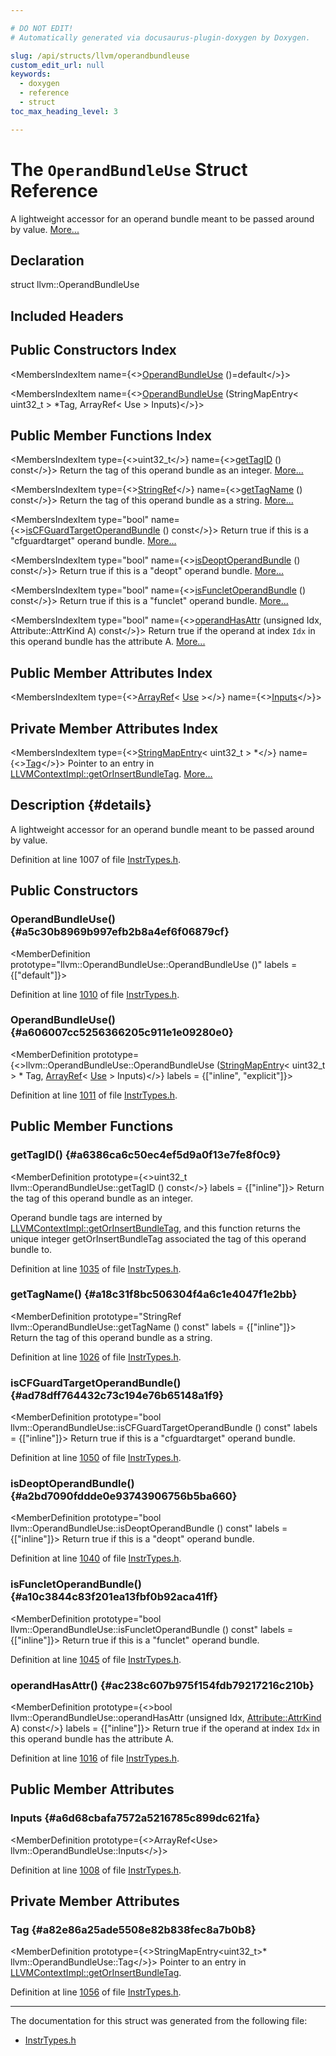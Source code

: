 ```yaml
---

# DO NOT EDIT!
# Automatically generated via docusaurus-plugin-doxygen by Doxygen.

slug: /api/structs/llvm/operandbundleuse
custom_edit_url: null
keywords:
  - doxygen
  - reference
  - struct
toc_max_heading_level: 3

---
```





# The `OperandBundleUse` Struct Reference

<DoxygenPage pluginConfig={pluginConfig}>

A lightweight accessor for an operand bundle meant to be passed around by value. <a href="#details">More...</a>

## Declaration

<CodeBlock>struct llvm::OperandBundleUse</CodeBlock>

## Included Headers

<IncludesList>
<IncludesListItem
  filePath="llvm/IR/InstrTypes.h"
  permalink="/docs/api/files/include/include/llvm/include/llvm/ir/instrtypes-h"
  isLocal="true" />
</IncludesList>

## Public Constructors Index

<MembersIndex>

<MembersIndexItem
  name={<><a href="#a5c30b8969b997efb2b8a4ef6f06879cf">OperandBundleUse</a> ()=default</>}>
</MembersIndexItem>

<MembersIndexItem
  name={<><a href="#a606007cc5256366205c911e1e09280e0">OperandBundleUse</a> (StringMapEntry&lt; uint32&#95;t &gt; &#42;Tag, ArrayRef&lt; Use &gt; Inputs)</>}>
</MembersIndexItem>

</MembersIndex>

## Public Member Functions Index

<MembersIndex>

<MembersIndexItem
  type={<>uint32&#95;t</>}
  name={<><a href="#a6386ca6c50ec4ef5d9a0f13e7fe8f0c9">getTagID</a> () const</>}>
Return the tag of this operand bundle as an integer. <a href="#a6386ca6c50ec4ef5d9a0f13e7fe8f0c9">More...</a>
</MembersIndexItem>

<MembersIndexItem
  type={<><a href="/docs/api/classes/llvm/stringref">StringRef</a></>}
  name={<><a href="#a18c31f8bc506304f4a6c1e4047f1e2bb">getTagName</a> () const</>}>
Return the tag of this operand bundle as a string. <a href="#a18c31f8bc506304f4a6c1e4047f1e2bb">More...</a>
</MembersIndexItem>

<MembersIndexItem
  type="bool"
  name={<><a href="#ad78dff764432c73c194e76b65148a1f9">isCFGuardTargetOperandBundle</a> () const</>}>
Return true if this is a &quot;cfguardtarget&quot; operand bundle. <a href="#ad78dff764432c73c194e76b65148a1f9">More...</a>
</MembersIndexItem>

<MembersIndexItem
  type="bool"
  name={<><a href="#a2bd7090fddde0e93743906756b5ba660">isDeoptOperandBundle</a> () const</>}>
Return true if this is a &quot;deopt&quot; operand bundle. <a href="#a2bd7090fddde0e93743906756b5ba660">More...</a>
</MembersIndexItem>

<MembersIndexItem
  type="bool"
  name={<><a href="#a10c3844c83f201ea13fbf0b92aca41ff">isFuncletOperandBundle</a> () const</>}>
Return true if this is a &quot;funclet&quot; operand bundle. <a href="#a10c3844c83f201ea13fbf0b92aca41ff">More...</a>
</MembersIndexItem>

<MembersIndexItem
  type="bool"
  name={<><a href="#ac238c607b975f154fdb79217216c210b">operandHasAttr</a> (unsigned Idx, Attribute::AttrKind A) const</>}>
Return true if the operand at index <code>Idx</code> in this operand bundle has the attribute A. <a href="#ac238c607b975f154fdb79217216c210b">More...</a>
</MembersIndexItem>

</MembersIndex>

## Public Member Attributes Index

<MembersIndex>

<MembersIndexItem
  type={<><a href="/docs/api/classes/llvm/arrayref">ArrayRef</a>&lt; <a href="/docs/api/classes/llvm/use">Use</a> &gt;</>}
  name={<><a href="#a6d68cbafa7572a5216785c899dc621fa">Inputs</a></>}>
</MembersIndexItem>

</MembersIndex>

## Private Member Attributes Index

<MembersIndex>

<MembersIndexItem
  type={<><a href="/docs/api/classes/llvm/stringmapentry">StringMapEntry</a>&lt; uint32&#95;t &gt; &#42;</>}
  name={<><a href="#a82e86a25ade5508e82b838fec8a7b0b8">Tag</a></>}>
Pointer to an entry in <a href="/docs/api/classes/llvm/llvmcontextimpl/#a6ca6e14339dfb653b003a458b80a4802">LLVMContextImpl::getOrInsertBundleTag</a>. <a href="#a82e86a25ade5508e82b838fec8a7b0b8">More...</a>
</MembersIndexItem>

</MembersIndex>

## Description {#details}

A lightweight accessor for an operand bundle meant to be passed around by value.

Definition at line 1007 of file <a href="/docs/api/files/include/include/llvm/include/llvm/ir/instrtypes-h">InstrTypes.h</a>.

<SectionDefinition>

## Public Constructors

### OperandBundleUse() {#a5c30b8969b997efb2b8a4ef6f06879cf}

<MemberDefinition
  prototype="llvm::OperandBundleUse::OperandBundleUse ()"
  labels = {["default"]}>

Definition at line <a href="/docs/api/files/include/include/llvm/include/llvm/ir/instrtypes-h/#l01010">1010</a> of file <a href="/docs/api/files/include/include/llvm/include/llvm/ir/instrtypes-h">InstrTypes.h</a>.
</MemberDefinition>

### OperandBundleUse() {#a606007cc5256366205c911e1e09280e0}

<MemberDefinition
  prototype={<>llvm::OperandBundleUse::OperandBundleUse (<a href="/docs/api/classes/llvm/stringmapentry">StringMapEntry</a>&lt; uint32&#95;t &gt; &#42; Tag, <a href="/docs/api/classes/llvm/arrayref">ArrayRef</a>&lt; <a href="/docs/api/classes/llvm/use">Use</a> &gt; Inputs)</>}
  labels = {["inline", "explicit"]}>

Definition at line <a href="/docs/api/files/include/include/llvm/include/llvm/ir/instrtypes-h/#l01011">1011</a> of file <a href="/docs/api/files/include/include/llvm/include/llvm/ir/instrtypes-h">InstrTypes.h</a>.
</MemberDefinition>

</SectionDefinition>

<SectionDefinition>

## Public Member Functions

### getTagID() {#a6386ca6c50ec4ef5d9a0f13e7fe8f0c9}

<MemberDefinition
  prototype={<>uint32&#95;t llvm::OperandBundleUse::getTagID () const</>}
  labels = {["inline"]}>
Return the tag of this operand bundle as an integer.

Operand bundle tags are interned by <a href="/docs/api/classes/llvm/llvmcontextimpl/#a6ca6e14339dfb653b003a458b80a4802">LLVMContextImpl::getOrInsertBundleTag</a>, and this function returns the unique integer getOrInsertBundleTag associated the tag of this operand bundle to.

Definition at line <a href="/docs/api/files/include/include/llvm/include/llvm/ir/instrtypes-h/#l01035">1035</a> of file <a href="/docs/api/files/include/include/llvm/include/llvm/ir/instrtypes-h">InstrTypes.h</a>.
</MemberDefinition>

### getTagName() {#a18c31f8bc506304f4a6c1e4047f1e2bb}

<MemberDefinition
  prototype="StringRef llvm::OperandBundleUse::getTagName () const"
  labels = {["inline"]}>
Return the tag of this operand bundle as a string.

Definition at line <a href="/docs/api/files/include/include/llvm/include/llvm/ir/instrtypes-h/#l01026">1026</a> of file <a href="/docs/api/files/include/include/llvm/include/llvm/ir/instrtypes-h">InstrTypes.h</a>.
</MemberDefinition>

### isCFGuardTargetOperandBundle() {#ad78dff764432c73c194e76b65148a1f9}

<MemberDefinition
  prototype="bool llvm::OperandBundleUse::isCFGuardTargetOperandBundle () const"
  labels = {["inline"]}>
Return true if this is a &quot;cfguardtarget&quot; operand bundle.

Definition at line <a href="/docs/api/files/include/include/llvm/include/llvm/ir/instrtypes-h/#l01050">1050</a> of file <a href="/docs/api/files/include/include/llvm/include/llvm/ir/instrtypes-h">InstrTypes.h</a>.
</MemberDefinition>

### isDeoptOperandBundle() {#a2bd7090fddde0e93743906756b5ba660}

<MemberDefinition
  prototype="bool llvm::OperandBundleUse::isDeoptOperandBundle () const"
  labels = {["inline"]}>
Return true if this is a &quot;deopt&quot; operand bundle.

Definition at line <a href="/docs/api/files/include/include/llvm/include/llvm/ir/instrtypes-h/#l01040">1040</a> of file <a href="/docs/api/files/include/include/llvm/include/llvm/ir/instrtypes-h">InstrTypes.h</a>.
</MemberDefinition>

### isFuncletOperandBundle() {#a10c3844c83f201ea13fbf0b92aca41ff}

<MemberDefinition
  prototype="bool llvm::OperandBundleUse::isFuncletOperandBundle () const"
  labels = {["inline"]}>
Return true if this is a &quot;funclet&quot; operand bundle.

Definition at line <a href="/docs/api/files/include/include/llvm/include/llvm/ir/instrtypes-h/#l01045">1045</a> of file <a href="/docs/api/files/include/include/llvm/include/llvm/ir/instrtypes-h">InstrTypes.h</a>.
</MemberDefinition>

### operandHasAttr() {#ac238c607b975f154fdb79217216c210b}

<MemberDefinition
  prototype={<>bool llvm::OperandBundleUse::operandHasAttr (unsigned Idx, <a href="/docs/api/classes/llvm/attribute/#aab7ee4b8fd1d3e7e4cea87868855e60e">Attribute::AttrKind</a> A) const</>}
  labels = {["inline"]}>
Return true if the operand at index <code>Idx</code> in this operand bundle has the attribute A.

Definition at line <a href="/docs/api/files/include/include/llvm/include/llvm/ir/instrtypes-h/#l01016">1016</a> of file <a href="/docs/api/files/include/include/llvm/include/llvm/ir/instrtypes-h">InstrTypes.h</a>.
</MemberDefinition>

</SectionDefinition>

<SectionDefinition>

## Public Member Attributes

### Inputs {#a6d68cbafa7572a5216785c899dc621fa}

<MemberDefinition
  prototype={<>ArrayRef&lt;Use&gt; llvm::OperandBundleUse::Inputs</>}>

Definition at line <a href="/docs/api/files/include/include/llvm/include/llvm/ir/instrtypes-h/#l01008">1008</a> of file <a href="/docs/api/files/include/include/llvm/include/llvm/ir/instrtypes-h">InstrTypes.h</a>.
</MemberDefinition>

</SectionDefinition>

<SectionDefinition>

## Private Member Attributes

### Tag {#a82e86a25ade5508e82b838fec8a7b0b8}

<MemberDefinition
  prototype={<>StringMapEntry&lt;uint32&#95;t&gt;&#42; llvm::OperandBundleUse::Tag</>}>
Pointer to an entry in <a href="/docs/api/classes/llvm/llvmcontextimpl/#a6ca6e14339dfb653b003a458b80a4802">LLVMContextImpl::getOrInsertBundleTag</a>.

Definition at line <a href="/docs/api/files/include/include/llvm/include/llvm/ir/instrtypes-h/#l01056">1056</a> of file <a href="/docs/api/files/include/include/llvm/include/llvm/ir/instrtypes-h">InstrTypes.h</a>.
</MemberDefinition>

</SectionDefinition>

<hr/>

The documentation for this struct was generated from the following file:

<ul>
<li><a href="/docs/api/files/include/include/llvm/include/llvm/ir/instrtypes-h">InstrTypes.h</a></li>
</ul>

</DoxygenPage>
